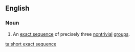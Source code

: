 ==English==
{{wikipedia}}

===Noun===
{{en-noun|head=[[short]] [[exact sequence]]|s}}
# {{label|en|algebra}} An [[exact sequence]] of precisely three [[nontrivial]] [[group]]s.

[[ta:short exact sequence]]